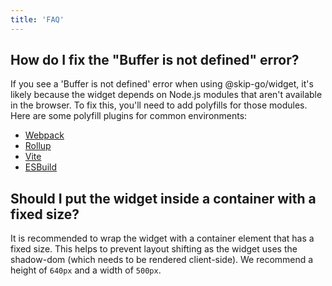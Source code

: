 ```yaml
---
title: 'FAQ'
---
```


## How do I fix the "Buffer is not defined" error?

If you see a 'Buffer is not defined' error when using @skip-go/widget, it's likely because the widget depends on Node.js modules that aren't available in the browser. To fix this, you'll need to add polyfills for those modules.
Here are some polyfill plugins for common environments:

- [Webpack](https://www.npmjs.com/package/node-polyfill-webpack-plugin)
- [Rollup](https://www.npmjs.com/package/rollup-plugin-polyfill-node)
- [Vite](https://www.npmjs.com/package/vite-plugin-node-polyfills)
- [ESBuild](https://www.npmjs.com/package/esbuild-plugins-node-modules-polyfill)

## Should I put the widget inside a container with a fixed size?

It is recommended to wrap the widget with a container element that has a fixed size. This helps to prevent layout shifting as the widget uses the shadow-dom (which needs to be rendered client-side). We recommend a height of `640px` and a width of `500px`. 